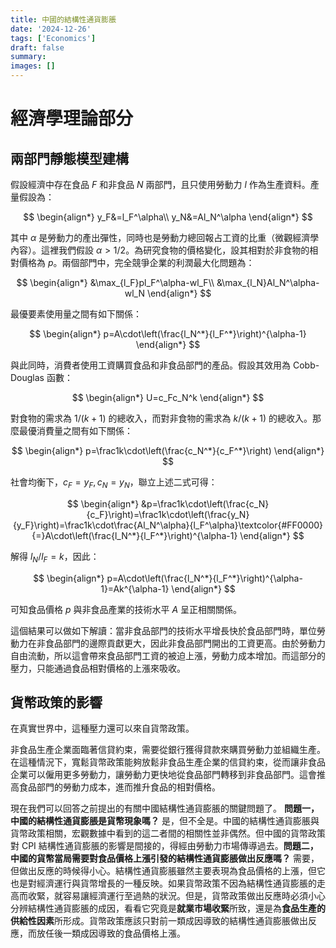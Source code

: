 ```yaml
---
title: 中國的結構性通貨膨脹
date: '2024-12-26'
tags: ['Economics']
draft: false
summary: 
images: []
---
```


# 經濟學理論部分

## 兩部門靜態模型建構

假設經濟中存在食品 $F$ 和非食品 $N$ 兩部門，且只使用勞動力 $l$ 作為生產資料。產量假設為：

$$
\begin{align*}
y_F&=l_F^\alpha\\
y_N&=Al_N^\alpha
\end{align*}
$$

其中 $\alpha$ 是勞動力的產出彈性，同時也是勞動力總回報占工資的比重（微觀經濟學內容）。這裡我們假設 $\alpha>1/2$。為研究食物的價格變化，設其相對於非食物的相對價格為 $p$。兩個部門中，完全競爭企業的利潤最大化問題為：

$$
\begin{align*}
&\max_{l_F}pl_F^\alpha-wl_F\\
&\max_{l_N}Al_N^\alpha-wl_N
\end{align*}
$$

最優要素使用量之間有如下關係：

$$
\begin{align*}
p=A\cdot\left(\frac{l_N^*}{l_F^*}\right)^{\alpha-1}
\end{align*}
$$

與此同時，消費者使用工資購買食品和非食品部門的產品。假設其效用為 Cobb-Douglas 函數：

$$
\begin{align*}
U=c_Fc_N^k
\end{align*}
$$

對食物的需求為 $1/(k+1)$ 的總收入，而對非食物的需求為 $k/(k+1)$ 的總收入。那麼最優消費量之間有如下關係：

$$
\begin{align*}
p=\frac1k\cdot\left(\frac{c_N^*}{c_F^*}\right)
\end{align*}
$$

社會均衡下，$c_F=y_F,\,c_N=y_N$，聯立上述二式可得：

$$
\begin{align*}
&p=\frac1k\cdot\left(\frac{c_N}{c_F}\right)=\frac1k\cdot\left(\frac{y_N}{y_F}\right)=\frac1k\cdot\frac{Al_N^\alpha}{l_F^\alpha}\textcolor{#FF0000}{=}A\cdot\left(\frac{l_N^*}{l_F^*}\right)^{\alpha-1}
\end{align*}
$$

解得 $l_N/l_F=k$，因此：

$$
\begin{align*}
p=A\cdot\left(\frac{l_N^*}{l_F^*}\right)^{\alpha-1}=Ak^{\alpha-1}
\end{align*}
$$

可知食品價格 $p$ 與非食品產業的技術水平 $A$ 呈正相關關係。

這個結果可以做如下解讀：當非食品部門的技術水平增長快於食品部門時，單位勞動力在非食品部門的邊際貢獻更大，因此非食品部門開出的工資更高。由於勞動力自由流動，所以這會帶來食品部門工資的被迫上漲，勞動力成本增加。而這部分的壓力，只能通過食品相對價格的上漲來吸收。

## 貨幣政策的影響

在真實世界中，這種壓⼒還可以來自貨幣政策。

非食品生產企業面臨著信貸約束，需要從銀行獲得貸款來購買勞動力並組織生產。在這種情況下，寬鬆貨幣政策能夠放鬆非食品生產企業的信貸約束，從而讓非食品企業可以僱用更多勞動力，讓勞動力更快地從食品部門轉移到非食品部門。這會推高食品部門的勞動力成本，進而推升食品的相對價格。

現在我們可以回答之前提出的有關中國結構性通貨膨脹的關鍵問題了。 **問題一，中國的結構性通貨膨脹是貨幣現象嗎？** 是，但不全是。中國的結構性通貨膨脹與貨幣政策相關，宏觀數據中看到的這二者間的相關性並非偶然。但中國的貨幣政策對 CPI 結構性通貨膨脹的影響是間接的，得經由勞動力市場傳導過去。**問題二，中國的貨幣當局需要對食品價格上漲引發的結構性通貨膨脹做出反應嗎？** 需要，但做出反應的時候得小心。結構性通貨膨脹雖然主要表現為食品價格的上漲，但它也是對經濟運行與貨幣增長的一種反映。如果貨幣政策不因為結構性通貨膨脹的走高而收緊，就容易讓經濟運行至過熱的狀況。但是，貨幣政策做出反應時必須小心分辨結構性通貨膨脹的成因，看看它究竟是**就業市場收緊**所致，還是為**食品生產的供給性因素**所形成。貨幣政策應該只對前一類成因導致的結構性通貨膨脹做出反應，而放任後一類成因導致的食品價格上漲。